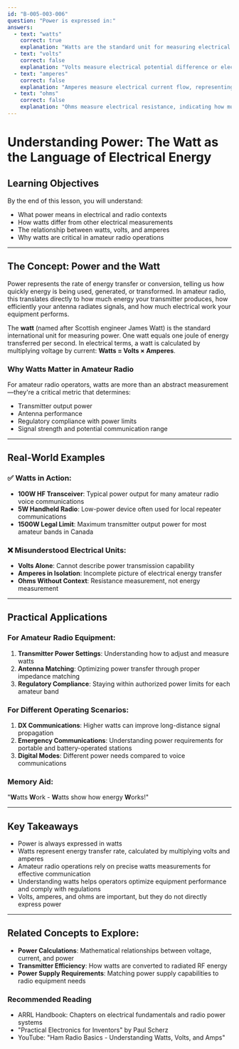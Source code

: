 ```yaml
---
id: "B-005-003-006"
question: "Power is expressed in:"
answers:
  - text: "watts"
    correct: true
    explanation: "Watts are the standard unit for measuring electrical power, representing the rate of energy transfer or conversion. In amateur radio and electrical systems, watts quantify how much electrical energy is being consumed, generated, or radiated by a device. This measurement is crucial for understanding transmitter output, antenna efficiency, and overall system performance."
  - text: "volts"
    correct: false
    explanation: "Volts measure electrical potential difference or electromotive force, not power. While volts are an important electrical measurement, they represent the 'pressure' that drives electrical current, but do not by themselves express the rate of energy transfer that defines power."
  - text: "amperes"
    correct: false
    explanation: "Amperes measure electrical current flow, representing the quantity of electrons moving through a circuit. While current is a critical electrical parameter, amperes alone do not express power. Power requires both voltage and current to be calculated."
  - text: "ohms"
    correct: false
    explanation: "Ohms measure electrical resistance, indicating how much a material opposes electrical current flow. Resistance is an important electrical characteristic, but ohms do not express power. Power is calculated using voltage, current, and resistance, not resistance alone."
---
```


# Understanding Power: The Watt as the Language of Electrical Energy

## Learning Objectives
By the end of this lesson, you will understand:
- What power means in electrical and radio contexts
- How watts differ from other electrical measurements
- The relationship between watts, volts, and amperes
- Why watts are critical in amateur radio operations

---

## The Concept: Power and the Watt

Power represents the rate of energy transfer or conversion, telling us how quickly energy is being used, generated, or transformed. In amateur radio, this translates directly to how much energy your transmitter produces, how efficiently your antenna radiates signals, and how much electrical work your equipment performs.

The **watt** (named after Scottish engineer James Watt) is the standard international unit for measuring power. One watt equals one joule of energy transferred per second. In electrical terms, a watt is calculated by multiplying voltage by current: **Watts = Volts × Amperes**.

### Why Watts Matter in Amateur Radio

For amateur radio operators, watts are more than an abstract measurement—they're a critical metric that determines:
- Transmitter output power
- Antenna performance
- Regulatory compliance with power limits
- Signal strength and potential communication range

---

## Real-World Examples

### ✅ Watts in Action:
- **100W HF Transceiver**: Typical power output for many amateur radio voice communications
- **5W Handheld Radio**: Low-power device often used for local repeater communications
- **1500W Legal Limit**: Maximum transmitter output power for most amateur bands in Canada

### ❌ Misunderstood Electrical Units:
- **Volts Alone**: Cannot describe power transmission capability
- **Amperes in Isolation**: Incomplete picture of electrical energy transfer
- **Ohms Without Context**: Resistance measurement, not energy measurement

---

## Practical Applications

### For Amateur Radio Equipment:
1. **Transmitter Power Settings**: Understanding how to adjust and measure watts
2. **Antenna Matching**: Optimizing power transfer through proper impedance matching
3. **Regulatory Compliance**: Staying within authorized power limits for each amateur band

### For Different Operating Scenarios:
1. **DX Communications**: Higher watts can improve long-distance signal propagation
2. **Emergency Communications**: Understanding power requirements for portable and battery-operated stations
3. **Digital Modes**: Different power needs compared to voice communications

### Memory Aid:
"**W**atts **W**ork - **W**atts show how energy **W**orks!"

---

## Key Takeaways

- Power is always expressed in watts
- Watts represent energy transfer rate, calculated by multiplying volts and amperes
- Amateur radio operations rely on precise watts measurements for effective communication
- Understanding watts helps operators optimize equipment performance and comply with regulations
- Volts, amperes, and ohms are important, but they do not directly express power

---

## Related Concepts to Explore:
- **Power Calculations**: Mathematical relationships between voltage, current, and power
- **Transmitter Efficiency**: How watts are converted to radiated RF energy
- **Power Supply Requirements**: Matching power supply capabilities to radio equipment needs

### Recommended Reading
- ARRL Handbook: Chapters on electrical fundamentals and radio power systems
- "Practical Electronics for Inventors" by Paul Scherz
- YouTube: "Ham Radio Basics - Understanding Watts, Volts, and Amps"
